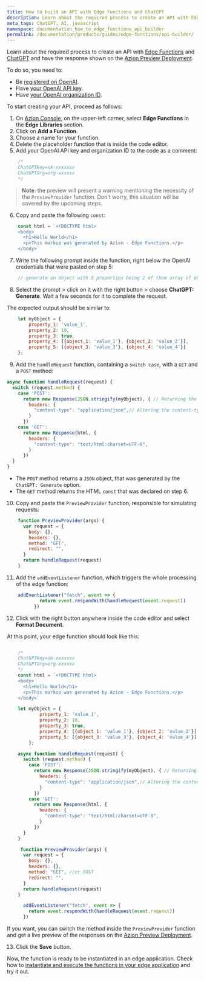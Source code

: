 ```yaml
---
title: How to build an API with Edge Functions and ChatGPT
description: Learn about the required process to create an API with Edge Functions and ChatGPT and have the response shown on the Azion Preview Deployment.
meta_tags: ChatGPT, AI, javascript
namespace: documentation_how_to_edge_functions_api_builder
permalink: /documentation/products/guides/edge-functions/api-builder/
---
```


Learn about the required process to create an API with [Edge Functions](/en/documentation/products/build/edge-application/edge-functions/) and [ChatGPT](/en/documentation/products/edge-application/edge-functions/runtime-api/ai-integration/) and have the response shown on the [Azion Preview Deployment](/en/documentation/products/edge-application/edge-functions/runtime-api/preview-deployment/).

To do so, you need to:

- Be [registered on OpenAI](https://chat.openai.com/).
- Have [your OpenAI API key](https://platform.openai.com/account/api-keys).
- Have [your OpenAI organization ID](https://platform.openai.com/account/org-settings).

To start creating your API, proceed as follows:

1. On [Azion Console](https://console.azion.com/), on the upper-left corner, select **Edge Functions** in the **Edge Libraries** section.
2. Click on **Add a Function**.
3. Choose a name for your function.
4. Delete the placeholder function that is inside the code editor. 
5. Add your OpenAI API key and organization ID to the code as a comment:

```js
    /*
    ChatGPTKey=sk-xxxxxxx
    ChatGPTOrg=org-xxxxxx
    */
```

> **Note**: the preview will present a warning mentioning the necessity of the `PreviewProvider` function. Don't worry, this situation will be covered by the upcoming steps.

6. Copy and paste the following `const`:

```js
    const html = `<!DOCTYPE html>
    <body>
      <h1>Hello World</h1>
      <p>This markup was generated by Azion - Edge Functions.</p>
    </body>`
```

7. Write the following prompt inside the function, right below the OpenAI credentials that were pasted on step 5:

```js
    // generate an object with 5 properties being 2 of them array of objects
```

8. Select the prompt > click on it with the right button > choose **ChatGPT: Generate**. Wait a few seconds for it to complete the request.

The expected output should be similar to:

```js
    let myObject = {
        property_1: 'value_1',
        property_2: 10,
        property_3: true,
        property_4: [{object_1: 'value_1'}, {object_2: 'value_2'}],
        property_5: [{object_3: 'value_3'}, {object_4: 'value_4'}]
    };
```

9. Add the `handleRequest` function, containing a `switch case`, with a `GET` and a `POST` method:

```js
async function handleRequest(request) {
  switch (request.method) {
    case 'POST':
      return new Response(JSON.stringify(myObject), { // Returning the object generated by ChatGPT
        headers: {
          "content-type": "application/json",// Altering the content-type to application/json
        }
      })
    case 'GET':
      return new Response(html, {
        headers: {
          "content-type": "text/html:charset=UTF-8",
        }
      })
  }
}
```

- The `POST` method returns a `JSON` object, that was generated by the `ChatGPT: Generate` option.
- The `GET` method returns the HTML `const` that was declared on step 6.

10. Copy and paste the `PreviewProvider` function, responsible for simulating requests:

```js
    function PreviewProvider(args) {
      var request = {
        body: {},
        headers: {},
        method: "GET", 
        redirect: "",
      }
      return handleRequest(request)
    }
```

11. Add the `addEventListener` function, which triggers the whole processing of the edge function:

```js
    addEventListener("fetch", event => {
            return event.respondWith(handleRequest(event.request))
          })
```

12. Click with the right button anywhere inside the code editor and select **Format Document**.

At this point, your edge function should look like this:

```js

    /*
    ChatGPTKey=sk-xxxxxxx
    ChatGPTOrg=org-xxxxxx
    */
    const html = `<!DOCTYPE html>
    <body>
      <h1>Hello World</h1>
      <p>This markup was generated by Azion - Edge Functions.</p>
    </body>`

    let myObject = {
            property_1: 'value_1',
            property_2: 10,
            property_3: true,
            property_4: [{object_1: 'value_1'}, {object_2: 'value_2'}],
            property_5: [{object_3: 'value_3'}, {object_4: 'value_4'}]
        };

    async function handleRequest(request) {
      switch (request.method) {
        case 'POST':
          return new Response(JSON.stringify(myObject), { // Returning the object generated by ChatGPT
            headers: {
              "content-type": "application/json",// Altering the content-type to application/json
            }
          })
        case 'GET':
          return new Response(html, {
            headers: {
              "content-type": "text/html:charset=UTF-8",
            }
          })
      }
    }

     function PreviewProvider(args) { 
      var request = {
        body: {},
        headers: {},
        method: "GET", //or POST
        redirect: "",
      }
      return handleRequest(request)
    }

      addEventListener("fetch", event => {
        return event.respondWith(handleRequest(event.request))
      })
```

If you want, you can switch the method inside the `PreviewProvider` function and get a live preview of the responses on the [Azion Preview Deployment](/en/documentation/products/edge-application/edge-functions/runtime-api/preview-deployment/).

13. Click the **Save** button.

Now, the function is ready to be instantiated in an edge application. Check how to [instantiate and execute the functions in your edge application](/en/documentation/products/build/edge-application/edge-functions-instances/) and try it out.




